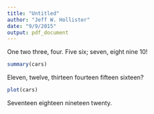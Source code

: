 ```yaml
---
title: "Untitled"
author: "Jeff W. Hollister"
date: "9/9/2015"
output: pdf_document
---
```


One two three, four.  Five six; seven, eight nine 10!

```r
summary(cars)
```

Eleven, twelve, thirteen fourteen fifteen sixteen?

```r
plot(cars)
```

Seventeen eighteen nineteen twenty.
